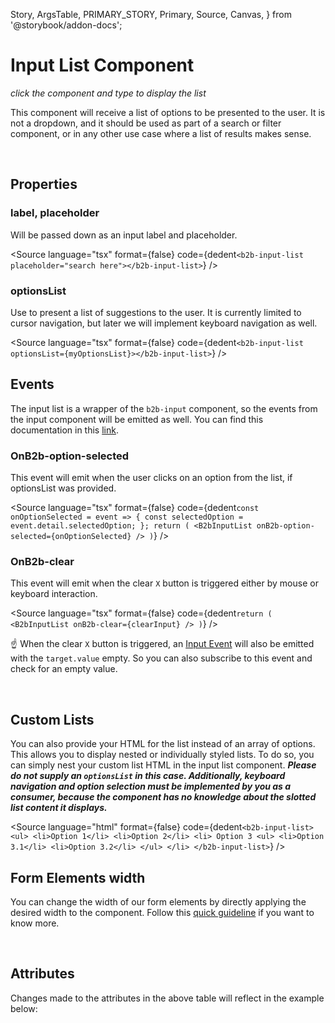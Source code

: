   Story,
  ArgsTable,
  PRIMARY_STORY,
  Primary,
  Source,
  Canvas,
} from '@storybook/addon-docs';

# Input List Component

_click the component and type to display the list_

<Canvas columns={3} withSource="open" withToolbar={false}>
  <Story id="components-form-input-list--story-020-input-list-focused" />
</Canvas>

This component will receive a list of options to be presented to the user. It is not a dropdown, and it should be
used as part of a search or filter component, or in any other use case where a list of results makes sense.

<br />

## Properties

### label, placeholder

Will be passed down as an input label and placeholder.

<Source
  language="tsx"
  format={false}
  code={dedent`
    <b2b-input-list placeholder="search here"></b2b-input-list>
  `}
/>

### optionsList

Use to present a list of suggestions to the user. It is currently limited to cursor navigation, but later we will implement keyboard navigation as well.

<Source
  language="tsx"
  format={false}
  code={dedent`
    <b2b-input-list optionsList={myOptionsList}></b2b-input-list>
  `}
/>

## Events

The input list is a wrapper of the `b2b-input` component, so the events from the input component will be emitted as
well. You can find this documentation in this [link](?path=/docs/components-form-input--story-010-default#events).

### OnB2b-option-selected

This event will emit when the user clicks on an option from the list, if optionsList was provided.

<Source
  language="tsx"
  format={false}
  code={dedent`
  const onOptionSelected = event => {
    const selectedOption = event.detail.selectedOption;
  };
  return (
    <B2bInputList onB2b-option-selected={onOptionSelected} />
  )
  `}
/>

### OnB2b-clear

This event will emit when the clear `X` button is triggered either by mouse or keyboard interaction.

<Source
  language="tsx"
  format={false}
  code={dedent`
  return (
    <B2bInputList onB2b-clear={clearInput} />
  )
  `}
/>

☝️ When the clear `X` button is triggered, an [Input Event](/docs/components-form-input--story-010-default#b2binput) will also be emitted with the `target.value` empty. So
you can also subscribe to this event and check for an empty value.

<br />

## Custom Lists

You can also provide your HTML for the list instead of an array of options. This allows you to display nested or individually styled lists.
To do so, you can simply nest your custom list HTML in the input list component. **_Please do not supply an `optionsList` in this case. Additionally, keyboard navigation and option selection must be implemented
by you as a consumer, because the component has no knowledge about the slotted list content it displays._**

<Source
  language="html"
  format={false}
  code={dedent`
    <b2b-input-list>
      <ul>
        <li>Option 1</li>
        <li>Option 2</li>
        <li>
          Option 3
          <ul>
            <li>Option 3.1</li>
            <li>Option 3.2</li>
          </ul>
        </li>
    </b2b-input-list>
  `}
/>

## Form Elements width

You can change the width of our form elements by directly applying the desired width to the component. Follow
this [quick guideline](?path=/story/guidelines-form-usage--page#form-elements-width) if you want to know more.

<br />

## Attributes

<ArgsTable story={PRIMARY_STORY} />
Changes made to the attributes in the above table will reflect in the example below:
<Primary />
